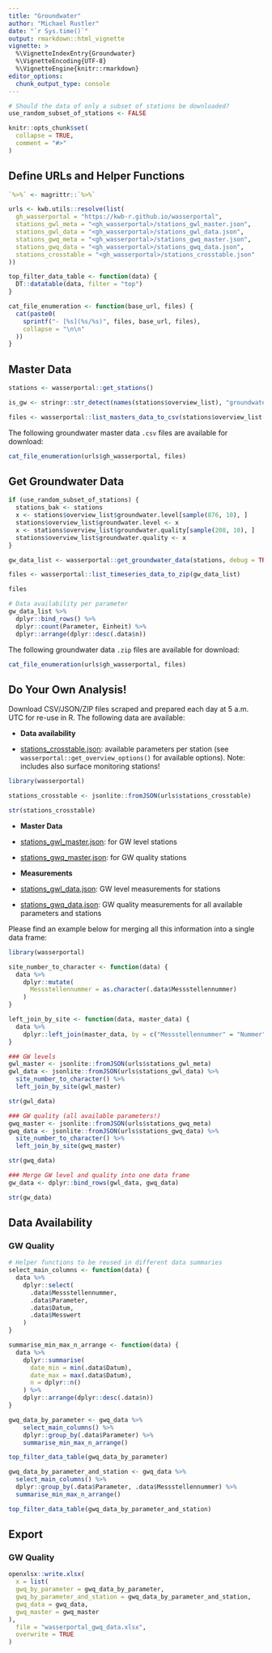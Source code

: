 ```yaml
---
title: "Groundwater"
author: "Michael Rustler"
date: "`r Sys.time()`"
output: rmarkdown::html_vignette
vignette: >
  %\VignetteIndexEntry{Groundwater}
  %\VignetteEncoding{UTF-8}
  %\VignetteEngine{knitr::rmarkdown}
editor_options: 
  chunk_output_type: console
---
```


```r
# Should the data of only a subset of stations be downloaded?
use_random_subset_of_stations <- FALSE

knitr::opts_chunk$set(
  collapse = TRUE,
  comment = "#>"
)
```

## Define URLs and Helper Functions

```r
`%>%` <- magrittr::`%>%`

urls <- kwb.utils::resolve(list(
  gh_wasserportal = "https://kwb-r.github.io/wasserportal",
  stations_gwl_meta = "<gh_wasserportal>/stations_gwl_master.json",
  stations_gwl_data = "<gh_wasserportal>/stations_gwl_data.json",
  stations_gwq_meta = "<gh_wasserportal>/stations_gwq_master.json",
  stations_gwq_data = "<gh_wasserportal>/stations_gwq_data.json",
  stations_crosstable = "<gh_wasserportal>/stations_crosstable.json"
))

top_filter_data_table <- function(data) {
  DT::datatable(data, filter = "top")
}

cat_file_enumeration <- function(base_url, files) {
  cat(paste0(
    sprintf("- [%s](%s/%s)", files, base_url, files),
    collapse = "\n\n"
  ))
}
```

## Master Data

```r
stations <- wasserportal::get_stations()

is_gw <- stringr::str_detect(names(stations$overview_list), "groundwater")

files <- wasserportal::list_masters_data_to_csv(stations$overview_list[is_gw])
```

The following groundwater master data `.csv` files are available for download: 

```r
cat_file_enumeration(urls$gh_wasserportal, files)
```

## Get Groundwater Data

```r
if (use_random_subset_of_stations) {
  stations_bak <- stations
  x <- stations$overview_list$groundwater.level[sample(876, 10), ]
  stations$overview_list$groundwater.level <- x
  x <- stations$overview_list$groundwater.quality[sample(208, 10), ]
  stations$overview_list$groundwater.quality <- x
}

gw_data_list <- wasserportal::get_groundwater_data(stations, debug = TRUE)

files <- wasserportal::list_timeseries_data_to_zip(gw_data_list)

files

# Data availability per parameter
gw_data_list %>%
  dplyr::bind_rows() %>% 
  dplyr::count(Parameter, Einheit) %>% 
  dplyr::arrange(dplyr::desc(.data$n))
```

The following groundwater data `.zip` files are available for download: 

```r
cat_file_enumeration(urls$gh_wasserportal, files)
```

## Do Your Own Analysis! 

Download CSV/JSON/ZIP files scraped and prepared each day at 5 a.m. UTC for
re-use in R. The following data are available:

- **Data availability**

* [stations_crosstable.json](`r urls$stations_crosstable`): 
available parameters per station (see `wasserportal::get_overview_options()` 
for available options). Note: includes also surface monitoring stations!

```r
library(wasserportal)

stations_crosstable <- jsonlite::fromJSON(urls$stations_crosstable)

str(stations_crosstable)
```

- **Master Data**

* [stations_gwl_master.json](`r urls$stations_gwl_meta`): 
for GW level stations

* [stations_gwq_master.json](`r urls$stations_gwq_meta`): 
for GW quality stations

- **Measurements**

* [stations_gwl_data.json](`r urls$stations_gwl_data`): 
GW level measurements for stations

* [stations_gwq_data.json](`r urls$stations_gwq_data`): 
GW quality measurements for all available parameters and stations

Please find an example below for merging all this information into a single 
data frame:

```r
library(wasserportal)

site_number_to_character <- function(data) {
  data %>%
    dplyr::mutate(
      Messstellennummer = as.character(.data$Messstellennummer)
    )
}

left_join_by_site <- function(data, master_data) {
  data %>%
    dplyr::left_join(master_data, by = c("Messstellennummer" = "Nummer"))
}

### GW levels
gwl_master <- jsonlite::fromJSON(urls$stations_gwl_meta)
gwl_data <- jsonlite::fromJSON(urls$stations_gwl_data) %>%  
  site_number_to_character() %>% 
  left_join_by_site(gwl_master)

str(gwl_data)

### GW quality (all available parameters!)
gwq_master <- jsonlite::fromJSON(urls$stations_gwq_meta)
gwq_data <- jsonlite::fromJSON(urls$stations_gwq_data) %>%  
  site_number_to_character() %>% 
  left_join_by_site(gwq_master)

str(gwq_data)

### Merge GW level and quality into one data frame
gw_data <- dplyr::bind_rows(gwl_data, gwq_data)

str(gw_data)
```

## Data Availability 

### GW Quality

```r
# Helper functions to be reused in different data summaries
select_main_columns <- function(data) {
  data %>%
    dplyr::select(
      .data$Messstellennummer,
      .data$Parameter,
      .data$Datum,
      .data$Messwert
    )
}

summarise_min_max_n_arrange <- function(data) {
  data %>%
    dplyr::summarise(
      date_min = min(.data$Datum),
      date_max = max(.data$Datum),
      n = dplyr::n()
    ) %>%
    dplyr::arrange(dplyr::desc(.data$n))
}
```

```r
gwq_data_by_parameter <- gwq_data %>%
    select_main_columns() %>%
    dplyr::group_by(.data$Parameter) %>%
    summarise_min_max_n_arrange()

top_filter_data_table(gwq_data_by_parameter)
```

```r
gwq_data_by_parameter_and_station <- gwq_data %>%
  select_main_columns() %>%
  dplyr::group_by(.data$Parameter, .data$Messstellennummer) %>%
  summarise_min_max_n_arrange()

top_filter_data_table(gwq_data_by_parameter_and_station)
```

## Export

### GW Quality

```r
openxlsx::write.xlsx(
  x = list(
  gwq_by_parameter = gwq_data_by_parameter,
  gwq_by_parameter_and_station = gwq_data_by_parameter_and_station,
  gwq_data = gwq_data,
  gwq_master = gwq_master
),
  file = "wasserportal_gwq_data.xlsx",
  overwrite = TRUE
)
```
